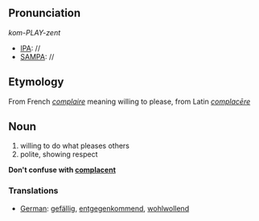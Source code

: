 == Pronunciation ==

''kom-PLAY-zent''
*[[IPA]]: //
*[[SAMPA]]: //

== Etymology ==
From French ''[[complaire]]'' meaning willing to please, from Latin ''[[complacēre]]''

== Noun ==
#willing to do what pleases others
#polite, showing respect

'''Don't confuse with [[complacent]]'''

=== Translations ===
*[[German]]: [[gefällig]], [[entgegenkommend]], [[wohlwollend]]